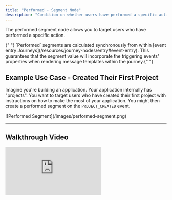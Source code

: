 ```yaml
---
title: "Performed - Segment Node"
description: "Condition on whether users have performed a specific action."
---
```


The performed segment node allows you to target users who have performed a specific action.

<Info>
  {" "}
  `Performed` segments are calculated synchronously from within [event entry Journeys](/resources/journey-nodes/entry#event-entry).
  This guarantees that the segment value will incorporate the triggering events'
  properties when rendering message templates within the journey.{" "}
</Info>

## Example Use Case - Created Their First Project

Imagine you're building an application. Your application internally has "projects". You want to target users who have created their first project with instructions on how to make the most of your application. You might then create a performed segment on the `PROJECT_CREATED` event.

<Frame>![Performed Segment](/images/performed-segment.png)</Frame>

<Snippet file="path-syntax.mdx" />

---

## Walkthrough Video

<iframe
  className="w-full aspect-video"
  src="https://www.youtube.com/embed/iKBZE03kn5Y?si=MuiIlcUzEVepqf3i"
  title="Performed Segment Nodes | Segmenting Users Based on Their Actions"
  frameBorder="0"
  allow="accelerometer; autoplay; clipboard-write; encrypted-media; gyroscope; picture-in-picture"
  allowFullScreen
></iframe>
